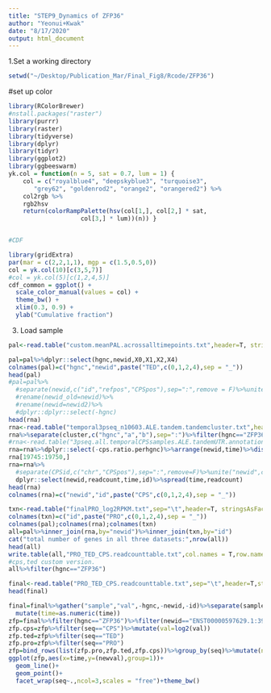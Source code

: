 ```yaml
---
title: "STEP9_Dynamics of ZFP36"
author: "Yeonui+Kwak"
date: "8/17/2020"
output: html_document
---
```

1.Set a working directory
```R
setwd("~/Desktop/Publication_Mar/Final_Fig8/Rcode/ZFP36")
```


#set up color
```r
library(RColorBrewer)
#nstall.packages("raster")
library(purrr)
library(raster)
library(tidyverse)
library(dplyr)
library(tidyr)
library(ggplot2)
library(ggbeeswarm)
yk.col = function(n = 5, sat = 0.7, lum = 1) {
	col = c("royalblue4", "deepskyblue3", "turquoise3",
	   "grey62", "goldenrod2", "orange2", "orangered2") %>%
	col2rgb %>%
	rgb2hsv
	return(colorRampPalette(hsv(col[1,], col[2,] * sat,
				    col[3,] * lum))(n)) }


#CDF

library(gridExtra)
par(mar = c(2,2,1,1), mgp = c(1.5,0.5,0))
col = yk.col(10)[c(3,5,7)] 
#col = yk.col(5)[c(1,2,4,5)] 
cdf_common = ggplot() +
  scale_color_manual(values = col) +
  theme_bw() +
  xlim(0.3, 0.9) +
  ylab("Cumulative fraction")
```


3. Load sample
```R
pal<-read.table("custom.meanPAL.acrossalltimepoints.txt",header=T, stringsAsFactors = F)

pal=pal%>%dplyr::select(hgnc,newid,X0,X1,X2,X4)
colnames(pal)=c("hgnc","newid",paste("TED",c(0,1,2,4),sep = "_"))
head(pal)
#pal=pal%>%
  #separate(newid,c("id","refpos","CPSpos"),sep=":",remove = F)%>%unite("newid2",c(id,CPSpos),sep=":",remove=F)%>%
  #rename(newid_old=newid)%>%
  #rename(newid=newid2)%>%
  #dplyr::dplyr::select(-hgnc)
head(rna)
rna<-read.table("temporal3pseq_n10603.ALE.tandem.tandemcluster.txt",header=T, stringsAsFactors = F)
rna%>%separate(cluster,c("hgnc","a","b"),sep=":")%>%filter(hgnc=="ZFP36")
#rna<-read.table("3pseq.all.temporalCPSsamples.ALE.tandemUTR.annotation.2020.06.15.txt",header=T, stringsAsFactors = F)
rna=rna%>%dplyr::select(-cps.ratio.perhgnc)%>%arrange(newid,time)%>%distinct_at(vars(newid,time),.keep_all = T)
rna[19745:19750,]
rna=rna%>%
  #separate(CPSid,c("chr","CPSpos"),sep=":",remove=F)%>%unite("newid",c(id,CPSpos),sep = ":")%>%
  dplyr::select(newid,readcount,time,id)%>%spread(time,readcount)
head(rna)
colnames(rna)=c("newid","id",paste("CPS",c(0,1,2,4),sep = "_"))

txn<-read.table("finalPRO_log2RPKM.txt",sep="\t",header=T, stringsAsFactors = F)
colnames(txn)=c("id",paste("PRO",c(0,1,2,4),sep = "_"))
colnames(pal);colnames(rna);colnames(txn)
all=pal%>%inner_join(rna,by="newid")%>%inner_join(txn,by="id")
cat("total number of genes in all three datasets:",nrow(all))
head(all)
write.table(all,"PRO_TED_CPS.readcounttable.txt",col.names = T,row.names = F,sep="\t",quote = F) 
#cps,ted custom version.
all%>%filter(hgnc=="ZFP36")
```

```R
final<-read.table("PRO_TED_CPS.readcounttable.txt",sep="\t",header=T,stringsAsFactors = F)
head(final)

```


```R
final=final%>%gather("sample","val",-hgnc,-newid,-id)%>%separate(sample,c("seq","time"),sep="_")%>%
  mutate(time=as.numeric(time))
zfp=final%>%filter(hgnc=="ZFP36")%>%filter(newid=="ENST00000597629.1:39409403")
zfp.cps=zfp%>%filter(seq=="CPS")%>%mutate(val=log2(val))
zfp.ted=zfp%>%filter(seq=="TED")
zfp.pro=zfp%>%filter(seq=="PRO")
zfp=bind_rows(list(zfp.pro,zfp.ted,zfp.cps))%>%group_by(seq)%>%mutate(newval=val-val[1])
ggplot(zfp,aes(x=time,y=(newval),group=1))+
  geom_line()+
  geom_point()+
  facet_wrap(seq~.,ncol=3,scales = "free")+theme_bw()

```